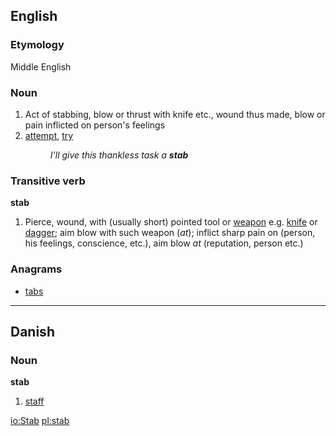 ==English==

===Etymology===
Middle English

===Noun===
{{en-noun-reg}}
# Act of stabbing, blow or thrust with knife etc., wound thus made, blow or pain inflicted on person's feelings
# [[attempt]], [[try]]
#:''I'll give this thankless task a '''stab'''''

===Transitive verb===
'''stab'''
# Pierce, wound, with (usually short) pointed tool or [[weapon]] e.g. [[knife]] or [[dagger]]; aim blow with such weapon (''at''); inflict sharp pain on (person, his feelings, conscience, etc.), aim blow ''at'' (reputation, person etc.)

===Anagrams===
*[[tabs]]

----
==Danish==
===Noun===
'''stab''' {{c}}

# [[staff]]

[[io:Stab]]
[[pl:stab]]